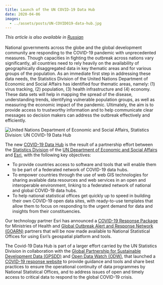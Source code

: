```yaml
---
title: Launch of the UN COVID-19 Data Hub
date: 2020-04-06
images:
  - ../assets/posts/UN-COVID019-data-hub.jpg
---
```



_This article is also available in
[Russian](https://raw.githubusercontent.com/UNStats/covid-19-response/master/static/launch-of-un-covid-19-data-hub-RU.pdf)_<br/><br/>National
governments across the globe and the global development community are responding
to the COVID-19 pandemic with unprecedented measures. Though capacities in
fighting the outbreak across nations vary significantly, all countries need to
rely heavily on the availability of geographically disaggregated data in key
thematic areas and for various groups of the population. As an immediate first
step in addressing these data needs, the Statistics Division of the United
Nations Department of Economic and Social Affairs has identified four thematic
areas, namely: (1) virus tracking, (2) population, (3) health infrastructure and
(4) economy. These data sets will help in mapping the spread of the disease,
understanding trends, identifying vulnerable population groups, as well as
measuring the economic impact of the pandemic. Ultimately, the aim is to provide
access to trustworthy information and to help communicate clear messages so
decision makers can address the outbreak effectively and efficiently.

<Box mb={3}>
  <Img
    fluid={props.images[0]}
    title="UN COVID-19 Data Hub banner"
    alt="United Nations Department of Economic and Social Affairs, Statistics Division: UN COVID-19 Data Hub"
  />
</Box>

The new [COVID-19 Data Hub](https://covid-19-data.unstatshub.org/) is the result
of a partnership effort between the
[Statistics Division](https://unstats.un.org/home/) of the
[UN Department of Economic and Social Affairs](https://www.un.org/development/desa/en/)
and [Esri](https://www.esri.com/en-us/home), with the following key objectives:

- To provide countries access to software and tools that will enable them to be
  part of a federated network of COVID-19 data hubs.
- To empower countries through the use of web GIS technologies for sharing
  available data resources and web services in an open and interoperable
  environment, linking to a federated network of national and global COVID-19
  data hubs.
- To help national statistical offices get quickly up to speed in building their
  own COVID-19 open data sites, with ready-to-use templates that allow them to
  focus on responding to the urgent demand for data and insights from their
  constituencies.

Our technology partner Esri has announced a
[COVID-19 Response Package](https://www.esri.com/about/newsroom/announcements/esri-to-provide-mapping-resources-to-who-member-states/)
for Ministries of Health and
[Global Outbreak Alert and Response Network (GOARN)](https://www.who.int/ihr/alert_and_response/outbreak-network/en/)
partners that will be now made available to National Statistical Offices for
using Esri’s geospatial platform and tools.

The Covid-19 Data Hub is part of a larger effort carried by the UN Statistics
Division in collaboration with the
[Global Partnership for Sustainable Development Data (GPSDD)](http://www.data4sdgs.org/)
and [Open Data Watch (ODW)](https://opendatawatch.com/), that launched a
[COVID-19 response website](https://covid-19-response.unstatshub.org/) to
provide guidance and tools and share best practices to ensure the operational
continuity of data programmes by National Statistical Offices, and to address
issues of open and timely access to critical data to respond to the global
COVID-19 crisis.
